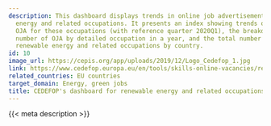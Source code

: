 ```yaml
---
description: This dashboard displays trends in online job advertisements for renewable
  energy and related occupations. It presents an index showing trends over time of
  OJA for these occupations (with reference quarter 2020Q1), the breakdown of the
  number of OJA by detailed occupation in a year, and the total number of OJAs for
  renewable energy and related occupations by country.
id: 10
image_url: https://cepis.org/app/uploads/2019/12/Logo_Cedefop_1.jpg
link: https://www.cedefop.europa.eu/en/tools/skills-online-vacancies/renewable-energy-and-related-occupations
related_countries: EU countries
target_domain: Energy, green jobs
title: CEDEFOP's dashboard for renewable energy and related occupations
---
```


{{< meta description >}}
